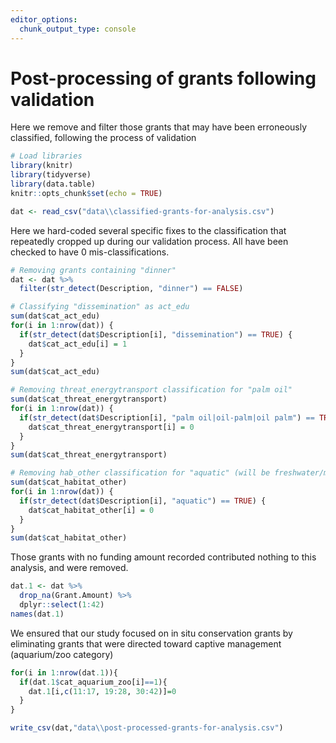 ```yaml
---
editor_options: 
  chunk_output_type: console
---
```


# Post-processing of grants following validation

Here we remove and filter those grants that may have been erroneously classified, following the process of validation
```r
# Load libraries
library(knitr)
library(tidyverse)
library(data.table)
knitr::opts_chunk$set(echo = TRUE)
```

```r
dat <- read_csv("data\\classified-grants-for-analysis.csv")
```

Here we hard-coded several specific fixes to the classification that repeatedly cropped up during our validation process. All have been checked to have 0 mis-classifications.
```r
# Removing grants containing "dinner"
dat <- dat %>%
  filter(str_detect(Description, "dinner") == FALSE)

# Classifying "dissemination" as act_edu
sum(dat$cat_act_edu)
for(i in 1:nrow(dat)) {
  if(str_detect(dat$Description[i], "dissemination") == TRUE) {
    dat$cat_act_edu[i] = 1
  }
}
sum(dat$cat_act_edu)

# Removing threat_energytransport classification for "palm oil"
sum(dat$cat_threat_energytransport)
for(i in 1:nrow(dat)) {
  if(str_detect(dat$Description[i], "palm oil|oil-palm|oil palm") == TRUE) {
    dat$cat_threat_energytransport[i] = 0
  }
}
sum(dat$cat_threat_energytransport)

# Removing hab_other classification for "aquatic" (will be freshwater/marine)
sum(dat$cat_habitat_other)
for(i in 1:nrow(dat)) {
  if(str_detect(dat$Description[i], "aquatic") == TRUE) {
    dat$cat_habitat_other[i] = 0
  }
}
sum(dat$cat_habitat_other)

```

Those grants with no funding amount recorded contributed nothing to this analysis, and were removed.
```r
dat.1 <- dat %>% 
  drop_na(Grant.Amount) %>%
  dplyr::select(1:42) 
names(dat.1)
```

We ensured that our study focused on in situ conservation grants by eliminating grants that were directed toward captive management (aquarium/zoo category)

```r
for(i in 1:nrow(dat.1)){
  if(dat.1$cat_aquarium_zoo[i]==1){
    dat.1[i,c(11:17, 19:28, 30:42)]=0
  }
}

write_csv(dat,"data\\post-processed-grants-for-analysis.csv")
```
